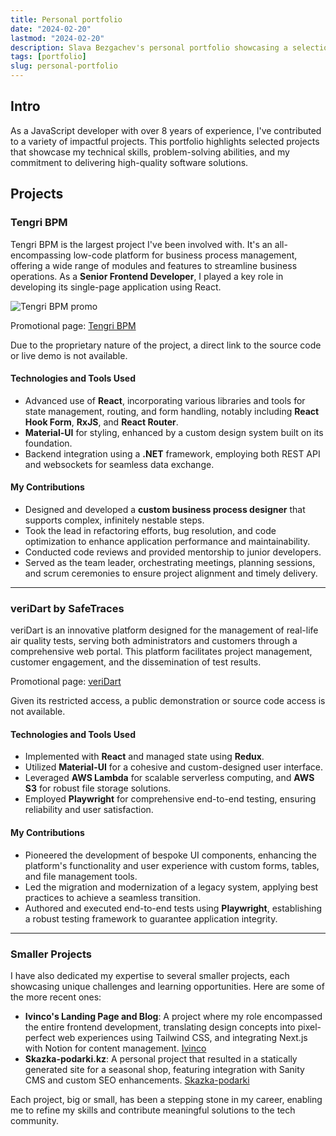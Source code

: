```yaml
---
title: Personal portfolio
date: "2024-02-20"
lastmod: "2024-02-20"
description: Slava Bezgachev's personal portfolio showcasing a selection of impactful projects I've contributed to, demonstrating my expertise and passion in software development.
tags: [portfolio]
slug: personal-portfolio
---
```


## Intro

As a JavaScript developer with over 8 years of experience, I've contributed to a variety of impactful projects. This portfolio highlights selected projects that showcase my technical skills, problem-solving abilities, and my commitment to delivering high-quality software solutions.

## Projects

### Tengri BPM

Tengri BPM is the largest project I've been involved with. It's an all-encompassing low-code platform for business process management, offering a wide range of modules and features to streamline business operations. As a **Senior Frontend Developer**, I played a key role in developing its single-page application using React.

![Tengri BPM promo](/articles/portfolio/tengri_1.png)

Promotional page: [Tengri BPM](https://tengribpm.kz/tengri-bpm/%D0%B4%D0%BE%D0%BA%D1%83%D0%BC%D0%B5%D0%BD%D1%82%D0%BE%D0%BE%D0%B1%D0%BE%D1%80%D0%BE%D1%82)

Due to the proprietary nature of the project, a direct link to the source code or live demo is not available.

#### Technologies and Tools Used

* Advanced use of **React**, incorporating various libraries and tools for state management, routing, and form handling, notably including **React Hook Form**, **RxJS**, and **React Router**.
* **Material-UI** for styling, enhanced by a custom design system built on its foundation.
* Backend integration using a **.NET** framework, employing both REST API and websockets for seamless data exchange.

#### My Contributions

* Designed and developed a **custom business process designer** that supports complex, infinitely nestable steps.
* Took the lead in refactoring efforts, bug resolution, and code optimization to enhance application performance and maintainability.
* Conducted code reviews and provided mentorship to junior developers.
* Served as the team leader, orchestrating meetings, planning sessions, and scrum ceremonies to ensure project alignment and timely delivery.

---------

### veriDart by SafeTraces

veriDart is an innovative platform designed for the management of real-life air quality tests, serving both administrators and customers through a comprehensive web portal. This platform facilitates project management, customer engagement, and the dissemination of test results.

Promotional page: [veriDart](https://www.safetraces.com/products/veridart)

Given its restricted access, a public demonstration or source code access is not available.

#### Technologies and Tools Used

* Implemented with **React** and managed state using **Redux**.
* Utilized **Material-UI** for a cohesive and custom-designed user interface.
* Leveraged **AWS Lambda** for scalable serverless computing, and **AWS S3** for robust file storage solutions.
* Employed **Playwright** for comprehensive end-to-end testing, ensuring reliability and user satisfaction.

#### My Contributions

* Pioneered the development of bespoke UI components, enhancing the platform's functionality and user experience with custom forms, tables, and file management tools.
* Led the migration and modernization of a legacy system, applying best practices to achieve a seamless transition.
* Authored and executed end-to-end tests using **Playwright**, establishing a robust testing framework to guarantee application integrity.

---------

### Smaller Projects

I have also dedicated my expertise to several smaller projects, each showcasing unique challenges and learning opportunities. Here are some of the more recent ones:

* **Ivinco's Landing Page and Blog**: A project where my role encompassed the entire frontend development, translating design concepts into pixel-perfect web experiences using Tailwind CSS, and integrating Next.js with Notion for content management. [Ivinco](https://ivinco.com)
* **Skazka-podarki.kz**: A personal project that resulted in a statically generated site for a seasonal shop, featuring integration with Sanity CMS and custom SEO enhancements. [Skazka-podarki](https://skazka-podarki.kz)

Each project, big or small, has been a stepping stone in my career, enabling me to refine my skills and contribute meaningful solutions to the tech community.
